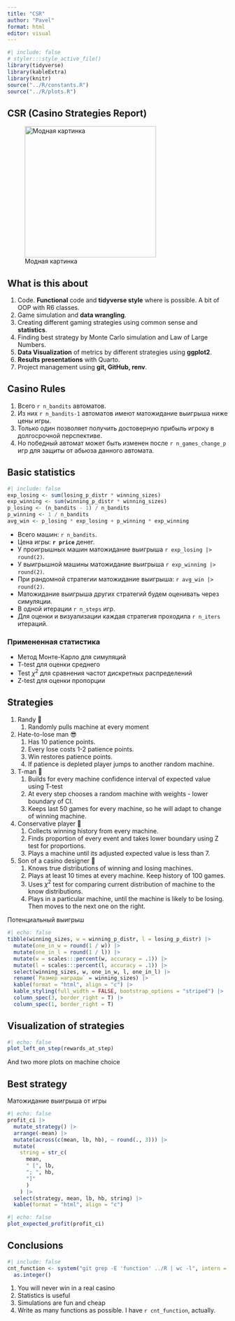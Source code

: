 ```yaml
---
title: "CSR"
author: "Pavel"
format: html
editor: visual
---
```


```r
#| include: false
# styler:::style_active_file()
library(tidyverse)
library(kableExtra)
library(knitr)
source("../R/constants.R")
source("../R/plots.R")
```

## CSR (Casino Strategies Report)

![Модная картинка](pics/ocean.jpeg){fig-align="center" width="300"}

## What is this about

1.  Code. **Functional** code and **tidyverse style** where is possible. A bit of OOP with R6 classes.
2.  Game simulation and **data wrangling**.
3.  Creating different gaming strategies using common sense and **statistics**.
4.  Finding best strategy by Monte Carlo simulation and Law of Large Numbers.
5.  **Data Visualization** of metrics by different strategies using **ggplot2**.
6.  **Results presentations** with Quarto.
7.  Project management using **git, GitHub, renv**.

## Casino Rules

1.  Всего `r n_bandits` автоматов.
2.  Из них `r n_bandits-1` автоматов имеют матожидание выигрыша ниже цены игры.
3.  Только один позволяет получить достоверную прибыль игроку в долгосрочной перспективе.
4.  Но победный автомат может быть изменен после `r n_games_change_p` игр для защиты от абьюза данного автомата.

## Basic statistics

```r
#| include: false
exp_losing <- sum(losing_p_distr * winning_sizes)
exp_winning <- sum(winning_p_distr * winning_sizes)
p_losing <- (n_bandits - 1) / n_bandits
p_winning <- 1 / n_bandits
avg_win <- p_losing * exp_losing + p_winning * exp_winning
```

-   Всего машин: `r n_bandits`.
-   Цена игры: **`r price`** денег.
-   У проигрышных машин матожидание выигрыша `r exp_losing |> round(2)`.
-   У выигрышной машины матожидание выигрыша `r exp_winning |> round(2)`.
-   При рандомной стратегии матожидание выигрыша: `r avg_win |> round(2)`.
-   Матожидание выигрыша других стратегий будем оценивать через симуляции.
-   В одной итерации `r n_steps` игр.
-   Для оценки и визуализации каждая стратегия проходила `r n_iters` итераций.

### Примененная статистика

-   Метод Монте-Карло для симуляций
-   T-test для оценки среднего
-   Test $\chi^2$ для сравнения частот дискретных распределений
-   Z-test для оценки пропорции

## Strategies

1.  Randy 🤪
    1.  Randomly pulls machine at every moment
2.  Hate-to-lose man 😎
    1.  Has 10 patience points.
    2.  Every lose costs 1-2 patience points.
    3.  Win restores patience points.
    4.  If patience is depleted player jumps to another random machine.
3.  T-man 🍵
    1.  Builds for every machine confidence interval of expected value using T-test
    2.  At every step chooses a random machine with weights - lower boundary of CI.
    3.  Keeps last 50 games for every machine, so he will adapt to change of winning machine.
4.  Conservative player 🧱
    1.  Collects winning history from every machine.
    2.  Finds proportion of every event and takes lower boundary using Z test for proportions.
    3.  Plays a machine until its adjusted expected value is less than 7.
5.  Son of a casino designer 🤡
    1.  Knows true distributions of winning and losing machines.
    2.  Plays at least 10 times at every machine. Keep history of 100 games.
    3.  Uses $\chi^2$ test for comparing current distribution of machine to the know distributions.
    4.  Plays in a particular machine, until the machine is likely to be losing. Then moves to the next one on the right.

Потенциальный выигрыш

```r
#| echo: false
tibble(winning_sizes, w = winning_p_distr, l = losing_p_distr) |>
  mutate(one_in_w = round(1 / w)) |>
  mutate(one_in_l = round(1 / l)) |>
  mutate(w = scales:::percent(w, accuracy = .1)) |>
  mutate(l = scales:::percent(l, accuracy = .1)) |>
  select(winning_sizes, w, one_in_w, l, one_in_l) |>
  rename(`Размер награды` = winning_sizes) |>
  kable(format = "html", align = "c") |>
  kable_styling(full_width = FALSE, bootstrap_options = "striped") |>
  column_spec(3, border_right = T) |> 
  column_spec(1, border_right = T) 
```

## Visualization of strategies

```r
#| echo: false
plot_left_on_step(rewards_at_step)
```

And two more plots on machine choice

## Best strategy

Матожидание выигрыша от игры
```r
#| echo: false
profit_ci |>
  mutate_strategy() |>
  arrange(-mean) |>
  mutate(across(c(mean, lb, hb), ~ round(., 3))) |> 
  mutate(
    string = str_c(
      mean,
      " [", lb,
      "; ", hb,
      "]"
      )
    ) |>
  select(strategy, mean, lb, hb, string) |> 
  kable(format = "html", align = "c")
```


```r
#| echo: false
plot_expected_profit(profit_ci)
```

## Conclusions

```r
#| include: false
cnt_function <- system("git grep -E 'function' ../R | wc -l", intern = T) |>
  as.integer()
```

1.  You will never win in a real casino
2.  Statistics is useful
3.  Simulations are fun and cheap
4.  Write as many functions as possible. I have `r cnt_function`, actually.
